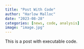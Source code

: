 ```yaml
---
title: "Post With Code"
author: "Harlow Malloc"
date: "2023-08-28"
categories: [news, code, analysis]
image: "image.jpg"
---
```


This is a post with executable code.

